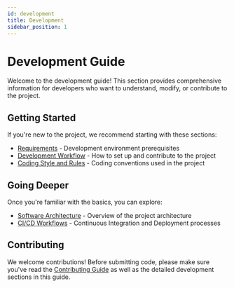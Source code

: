 ```yaml
---
id: development
title: Development
sidebar_position: 1
---
```


# Development Guide

Welcome to the <This project name> development guide! This section provides comprehensive information for developers who want to understand, modify, or contribute to the project.

## Getting Started

If you're new to the project, we recommend starting with these sections:

- [Requirements](./requirements.mdx) - Development environment prerequisites
- [Development Workflow](./workflow.mdx) - How to set up and contribute to the project
- [Coding Style and Rules](./coding-style.mdx) - Coding conventions used in the project

## Going Deeper

Once you're familiar with the basics, you can explore:

- [Software Architecture](./architecture.mdx) - Overview of the project architecture
- [CI/CD Workflows](./ci-cd.mdx) - Continuous Integration and Deployment processes

## Contributing

We welcome contributions! Before submitting code, please make sure you've read the [Contributing Guide](/docs/contribute) as well as the detailed development sections in this guide.
